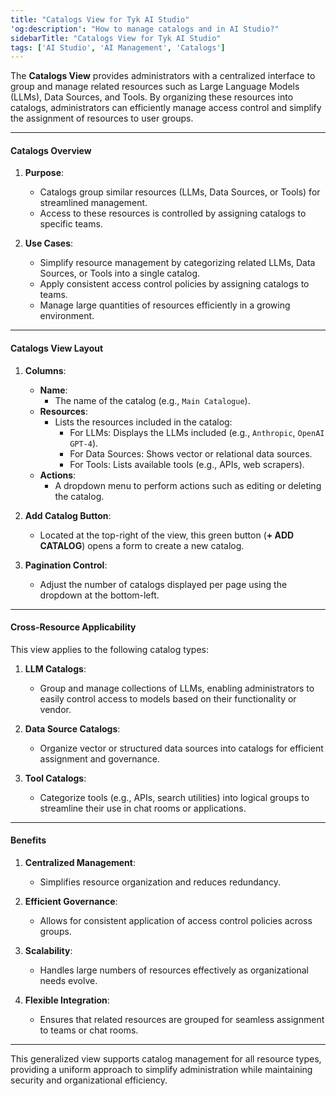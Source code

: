 ```yaml
---
title: "Catalogs View for Tyk AI Studio"
'og:description': "How to manage catalogs and in AI Studio?"
sidebarTitle: "Catalogs View for Tyk AI Studio"
tags: ['AI Studio', 'AI Management', 'Catalogs']
---
```


The **Catalogs View** provides administrators with a centralized interface to group and manage related resources such as Large Language Models (LLMs), Data Sources, and Tools. By organizing these resources into catalogs, administrators can efficiently manage access control and simplify the assignment of resources to user groups.

---

#### **Catalogs Overview**

1. **Purpose**:
   - Catalogs group similar resources (LLMs, Data Sources, or Tools) for streamlined management.
   - Access to these resources is controlled by assigning catalogs to specific teams.

2. **Use Cases**:
   - Simplify resource management by categorizing related LLMs, Data Sources, or Tools into a single catalog.
   - Apply consistent access control policies by assigning catalogs to teams.
   - Manage large quantities of resources efficiently in a growing environment.

---

#### **Catalogs View Layout**

1. **Columns**:
   - **Name**:
     - The name of the catalog (e.g., `Main Catalogue`).
   - **Resources**:
     - Lists the resources included in the catalog:
       - For LLMs: Displays the LLMs included (e.g., `Anthropic`, `OpenAI GPT-4`).
       - For Data Sources: Shows vector or relational data sources.
       - For Tools: Lists available tools (e.g., APIs, web scrapers).
   - **Actions**:
     - A dropdown menu to perform actions such as editing or deleting the catalog.

2. **Add Catalog Button**:
   - Located at the top-right of the view, this green button (**+ ADD CATALOG**) opens a form to create a new catalog.

3. **Pagination Control**:
   - Adjust the number of catalogs displayed per page using the dropdown at the bottom-left.

---

#### **Cross-Resource Applicability**

This view applies to the following catalog types:

1. **LLM Catalogs**:
   - Group and manage collections of LLMs, enabling administrators to easily control access to models based on their functionality or vendor.

2. **Data Source Catalogs**:
   - Organize vector or structured data sources into catalogs for efficient assignment and governance.

3. **Tool Catalogs**:
   - Categorize tools (e.g., APIs, search utilities) into logical groups to streamline their use in chat rooms or applications.

---

#### **Benefits**

1. **Centralized Management**:
   - Simplifies resource organization and reduces redundancy.

2. **Efficient Governance**:
   - Allows for consistent application of access control policies across groups.

3. **Scalability**:
   - Handles large numbers of resources effectively as organizational needs evolve.

4. **Flexible Integration**:
   - Ensures that related resources are grouped for seamless assignment to teams or chat rooms.

---

This generalized view supports catalog management for all resource types, providing a uniform approach to simplify administration while maintaining security and organizational efficiency.
